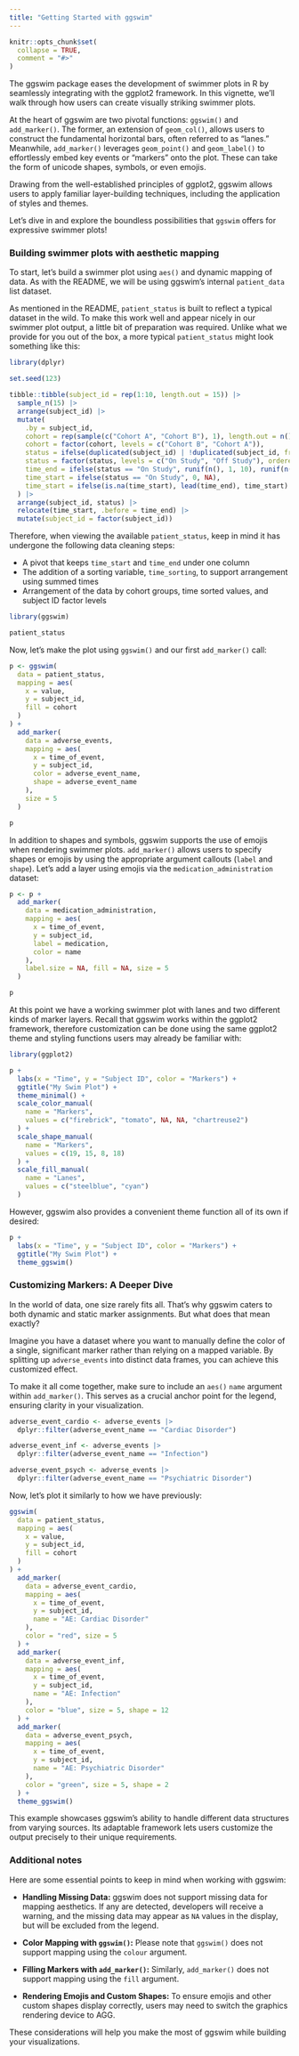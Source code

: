 ```yaml
---
title: "Getting Started with ggswim"
---
```


```r
knitr::opts_chunk$set(
  collapse = TRUE,
  comment = "#>"
)
```

The ggswim package eases the development of swimmer plots in R by seamlessly integrating with the ggplot2 framework. In this vignette, we'll walk through how users can create visually striking swimmer plots.

At the heart of ggswim are two pivotal functions: `ggswim()` and `add_marker()`. The former, an extension of `geom_col()`, allows users to construct the fundamental horizontal bars, often referred to as "lanes." Meanwhile, `add_marker()` leverages `geom_point()` and `geom_label()` to effortlessly embed key events or "markers" onto the plot. These can take the form of unicode shapes, symbols, or even emojis.

Drawing from the well-established principles of ggplot2, ggswim allows users to apply familiar layer-building techniques, including the application of styles and themes.

Let's dive in and explore the boundless possibilities that `ggswim` offers for expressive swimmer plots!

### Building swimmer plots with aesthetic mapping

To start, let's build a swimmer plot using `aes()` and dynamic mapping of data. As with the README, we will be using ggswim's internal `patient_data` list dataset. 

As mentioned in the README, `patient_status` is built to reflect a typical dataset in the wild. To make this work well and appear nicely in our swimmer plot output, a little bit of preparation was required. Unlike what we provide for you out of the box, a more typical `patient_status` might look something like this:

```r
library(dplyr)
```

```r
set.seed(123)

tibble::tibble(subject_id = rep(1:10, length.out = 15)) |>
  sample_n(15) |>
  arrange(subject_id) |>
  mutate(
    .by = subject_id,
    cohort = rep(sample(c("Cohort A", "Cohort B"), 1), length.out = n(), each = length(unique(subject_id))),
    cohort = factor(cohort, levels = c("Cohort B", "Cohort A")),
    status = ifelse(duplicated(subject_id) | !duplicated(subject_id, fromLast = TRUE), "On Study", "Off Study"),
    status = factor(status, levels = c("On Study", "Off Study"), ordered = TRUE),
    time_end = ifelse(status == "On Study", runif(n(), 1, 10), runif(n(), 11, 20)),
    time_start = ifelse(status == "On Study", 0, NA),
    time_start = ifelse(is.na(time_start), lead(time_end), time_start)
  ) |>
  arrange(subject_id, status) |>
  relocate(time_start, .before = time_end) |>
  mutate(subject_id = factor(subject_id))
```

Therefore, when viewing the available `patient_status`, keep in mind it has undergone the following data cleaning steps:

- A pivot that keeps `time_start` and `time_end` under one column
- The addition of a sorting variable, `time_sorting`, to support arrangement using summed times
- Arrangement of the data by cohort groups, time sorted values, and subject ID factor levels

```r
library(ggswim)

patient_status
```

Now, let's make the plot using `ggswim()` and our first `add_marker()` call:

```r
p <- ggswim(
  data = patient_status,
  mapping = aes(
    x = value,
    y = subject_id,
    fill = cohort
  )
) +
  add_marker(
    data = adverse_events,
    mapping = aes(
      x = time_of_event,
      y = subject_id,
      color = adverse_event_name,
      shape = adverse_event_name
    ),
    size = 5
  )

p
```

In addition to shapes and symbols, ggswim supports the use of emojis when rendering swimmer plots. `add_marker()` allows users to specify shapes or emojis by using the appropriate argument callouts (`label` and `shape`). Let's add a layer using emojis via the `medication_administration` dataset:

```r
p <- p +
  add_marker(
    data = medication_administration,
    mapping = aes(
      x = time_of_event,
      y = subject_id,
      label = medication,
      color = name
    ),
    label.size = NA, fill = NA, size = 5
  )

p
```

At this point we have a working swimmer plot with lanes and two different kinds of marker layers. Recall that ggswim works within the ggplot2 framework, therefore customization can be done using the same ggplot2 theme and styling functions users may already be familiar with:

```r
library(ggplot2)

p +
  labs(x = "Time", y = "Subject ID", color = "Markers") +
  ggtitle("My Swim Plot") +
  theme_minimal() +
  scale_color_manual(
    name = "Markers",
    values = c("firebrick", "tomato", NA, NA, "chartreuse2")
  ) +
  scale_shape_manual(
    name = "Markers",
    values = c(19, 15, 8, 18)
  ) +
  scale_fill_manual(
    name = "Lanes",
    values = c("steelblue", "cyan")
  )
```

However, ggswim also provides a convenient theme function all of its own if desired:

```r
p +
  labs(x = "Time", y = "Subject ID", color = "Markers") +
  ggtitle("My Swim Plot") +
  theme_ggswim()
```

### Customizing Markers: A Deeper Dive

In the world of data, one size rarely fits all. That's why ggswim caters to both dynamic and static marker assignments. But what does that mean exactly?

Imagine you have a dataset where you want to manually define the color of a single, significant marker rather than relying on a mapped variable. By splitting up `adverse_events` into distinct data frames, you can achieve this customized effect.

To make it all come together, make sure to include an `aes()` `name` argument within `add_marker()`. This serves as a crucial anchor point for the legend, ensuring clarity in your visualization.


```r
adverse_event_cardio <- adverse_events |>
  dplyr::filter(adverse_event_name == "Cardiac Disorder")

adverse_event_inf <- adverse_events |>
  dplyr::filter(adverse_event_name == "Infection")

adverse_event_psych <- adverse_events |>
  dplyr::filter(adverse_event_name == "Psychiatric Disorder")
```

Now, let's plot it similarly to how we have previously:

```r
ggswim(
  data = patient_status,
  mapping = aes(
    x = value,
    y = subject_id,
    fill = cohort
  )
) +
  add_marker(
    data = adverse_event_cardio,
    mapping = aes(
      x = time_of_event,
      y = subject_id,
      name = "AE: Cardiac Disorder"
    ),
    color = "red", size = 5
  ) +
  add_marker(
    data = adverse_event_inf,
    mapping = aes(
      x = time_of_event,
      y = subject_id,
      name = "AE: Infection"
    ),
    color = "blue", size = 5, shape = 12
  ) +
  add_marker(
    data = adverse_event_psych,
    mapping = aes(
      x = time_of_event,
      y = subject_id,
      name = "AE: Psychiatric Disorder"
    ),
    color = "green", size = 5, shape = 2
  ) +
  theme_ggswim()
```

This example showcases ggswim's ability to handle different data structures from varying sources. Its adaptable framework lets users customize the output precisely to their unique requirements.

### Additional notes

Here are some essential points to keep in mind when working with ggswim:

- **Handling Missing Data:** ggswim does not support missing data for mapping aesthetics. If any are detected, developers will receive a warning, and the missing data may appear as `NA` values in the display, but will be excluded from the legend.

- **Color Mapping with `ggswim()`:** Please note that `ggswim()` does not support mapping using the `colour` argument.

- **Filling Markers with `add_marker()`:** Similarly, `add_marker()` does not support mapping using the `fill` argument.

- **Rendering Emojis and Custom Shapes:** To ensure emojis and other custom shapes display correctly, users may need to switch the graphics rendering device to AGG.

These considerations will help you make the most of ggswim while building your visualizations.
